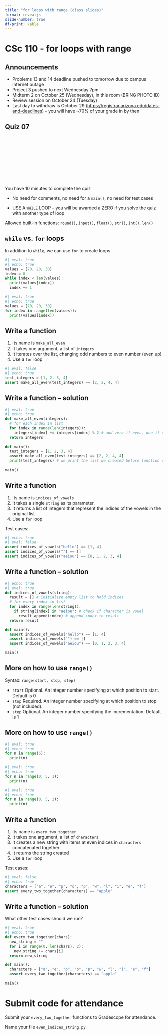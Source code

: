 ```yaml
---
title: "for loops with range (class slides)"
format: revealjs
slide-number: true
df-print: kable
---
```


# CSc 110 - for loops with range

## Announcements

* Problems 13 and 14 deadline pushed to tomorrow due to campus internet outage
* Project 3 pushed to next Wednesday 7pm
* Midterm 2 on October 25 (Wednesday), in this room (BRING PHOTO ID)
* Review session on October 24 (Tuesday)
* Last day to withdraw is October 29 (<https://registrar.arizona.edu/dates-and-deadlines>) -- you will have ~70% of your grade in by then

## Quiz 07

<center>
<div class="cleanslate w24tz-current-time w24tz-large" style="display: inline-block !important; visibility: hidden !important; min-width:300px !important; min-height:145px !important;"><a href="//24timezones.com/Tucson/time" style="text-decoration: none" class="clock24" id="tz24-1695057604-c1393-eyJob3VydHlwZSI6IjEyIiwic2hvd2RhdGUiOiIwIiwic2hvd3NlY29uZHMiOiIwIiwiY29udGFpbmVyX2lkIjoiY2xvY2tfYmxvY2tfY2I2NTA4ODZjNDg0OWVlIiwidHlwZSI6ImRiIiwibGFuZyI6ImVuIn0=" title="World Time :: Tucson" target="_blank" rel="nofollow"></a>current time<div id="clock_block_cb650886c4849ee"></div></div>
<script type="text/javascript" src="//w.24timezones.com/l.js" async></script>
</center>

You have 10 minutes to complete the quiz

* No need for comments, no need for a `main()`, no need for test cases

* USE A `WHILE` LOOP -- you will be awarded a ZERO if you solve the quiz with another type of loop

Allowed built-in functions: `round()`, `input()`, `float()`, `str()`, `int()`, `len()` 

## `while` vs. `for` loops

In addition to `while`, we can use `for` to create loops

```python
#| eval: true
#| echo: true
values = [70, 20, 30]
index = 0
while index < len(values):
  print(values[index])
  index += 1
```

```python
#| eval: true
#| echo: true
values = [70, 20, 30]
for index in range(len(values)):
  print(values[index])
```

## Write a function

1.  Its name is `make_all_even`
2.  It takes one argument, a list of `integers`
3.  It iterates over the list, changing odd numbers to even number (even up)
4.  Use a `for` loop

```python
#| eval: false
#| echo: true 
test_integers = [1, 2, 3, 4]
assert make_all_even(test_integers) == [2, 2, 4, 4]
```


## Write a function -- solution

```python
#| eval: true
#| echo: true
def make_all_even(integers):
  # for each index in list
  for index in range(len(integers)):
    integers[index] += integers[index] % 2 # add zero if even, one if odd
  return integers
      
def main():
  test_integers = [1, 2, 3, 4]
  assert make_all_even(test_integers) == [2, 2, 4, 4]
  print(test_integers) # we print the list we created before function call
  
main()
```

## Write a function

1.  Its name is `indices_of_vowels`
2.  It takes a single `string` as its parameter.
3.  It returns a list of integers that represent the indices of the vowels in the original list
4.  Use a `for` loop

Test cases:

```python
#| echo: true
#| eval: false
assert indices_of_vowels("hello") == [1, 4]
assert indices_of_vowels("") == []
assert indices_of_vowels("aeiou") == [0, 1, 2, 3, 4]
```

## Write a function -- solution

```python
#| echo: true
#| eval: true
def indices_of_vowels(string):
  result = [] # initialize empty list to hold indices
  # for every index in list
  for index in range(len(string)):
    if string[index] in "aeiou": # check if character is vowel
      result.append(index) # append index to result
  return result

def main():
  assert indices_of_vowels("hello") == [1, 4]
  assert indices_of_vowels("") == []
  assert indices_of_vowels("aeiou") == [0, 1, 2, 3, 4]

main()
```


## More on how to use `range()`

Syntax: `range(start, stop, step)`

-   `start` Optional. An integer number specifying at which position to start. Default is 0
-   `stop` Required. An integer number specifying at which position to stop (not included).
-   `step` Optional. An integer number specifying the incrementation. Default is 1

## More on how to use `range()`

```python
#| eval: true
#| echo: true
for n in range(5):
  print(n)
```

```python
#| eval: true
#| echo: true
for n in range(0, 5, 1):
  print(n)
```

```python
#| eval: true
#| echo: true
for n in range(0, 5, 2):
  print(n)
```

## Write a function

1.  Its name is `every_two_together`
2.  It takes one argument, a list of `characters`
3.  It creates a new string with items at even indices in `characters` concatenated together
4.  It returns the string created
5.  Use a `for` loop

Test cases:

```python
#| eval: false
#| echo: true
characters = ["a", "e", "p", "o", "p", "w", "l", "i", "e", "f"]
assert every_two_together(characters) == "apple"
```

## Write a function -- solution

What other test cases should we run?

```python
#| eval: true
#| echo: true
def every_two_together(chars):
  new_string = ""
  for i in range(0, len(chars), 2):
    new_string += chars[i]
  return new_string

def main():
  characters = ["a", "e", "p", "o", "p", "w", "l", "i", "e", "f"]
  assert every_two_together(characters) == "apple"
  
main()
```

# Submit code for attendance

Submit your `every_two_together` functions to Gradescope for attendance.

Name your file `even_indices_string.py`